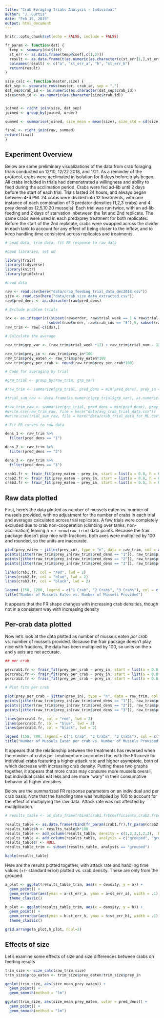 ```yaml
---
title: "Crab Foraging Trials Analysis - Individual"
author: "J. Curtis"
date: "Feb 15, 2019"
output: html_document
---
```


```r
knitr::opts_chunk$set(echo = FALSE, include = FALSE)
```

```r
fr_param <- function(dat) {
  temp <- summary(dat$fit)
  st_err <- as.data.frame(temp@coef[,c(1,2)])
  result <- as.data.frame(t(as.numeric(as.character(c(st_err[1,],st_err[2,])))))
  colnames(result) <- c("a", "st_err_a", "h", "st_err_h")
  return(result)
}
```

```r
size_calc <- function(master,size) {
dat_sep <- separate_rows(master, crab_id, sep = ",")
dat_sep$crab_id <- as.numeric(as.character(dat_sep$crab_id))
size$crab_id <- as.numeric(as.character(size$crab_id))


joined <- right_join(size, dat_sep)
joined <- group_by(joined, order)

summed <- summarise(joined, size_mean = mean(size), size_std = sd(size), size_min_max = max(size) - min (size))

final <- right_join(raw, summed)
return(final)
}
```

## Experiment Overview
Below are some preliminary visualizations of the data from crab foraging trials conducted on 12/10, 12/22 2018, and 1/21. As a reminder of the protocol, crabs were acclimated in isolation for 8 days before trials began. All crabs included in trials had demonstrated a willingness and ability to feed during the acclimation period. Crabs were fed ad-lib until 2 days before the start of each trial. Trials lasted 24 hours, and always began between 4-5 PM. 24 crabs were divided into 12 treatments, with one instance of each combination of 3 predator densities (1,2,3 crabs) and 4 prey densities (2,5,10,20 mussels). Each trial was run twice, with an ad-lib feeding and 2 days of starvation inbetween the 1st and 2nd replicate. The same crabs were used in each predxprey treatment for both replicates. Before the start of the 2nd replicate, crabs were swapped across the divider in each tank to account for any effect of being closer to the inflow, and to keep handling time consistent across replicates and treatments. 


```r

# Load data, trim data, fit FR response to raw data

#Load libraries, set wd

library(frair)
library(tidyverse)
library(knitr)
library(gridExtra)

#Load data

raw <- read.csv(here("data/crab_feeding_trial_data_dec2018.csv"))
size <- read.csv(here("data/crab_size_data_extracted.csv"))
raw$pred_dens <- as.character(raw$pred_dens)

# Exclude problem trials

idx <- as.integer(c((subset(raw$order, raw$trial_week == 1 & raw$trial_rep == 1 & raw$trial_num == 8)),
                    subset(raw$order, raw$crab_ids == "8"),9, subset(raw$order, raw$prey_eaten == 0)))
raw_trim <- raw[-c(idx),]

# Calculate the average  

raw_trim$grp_var <- (raw_trim$trial_week *12) + raw_trim$trial_num - 12 

raw_trim$prey_in <- raw_trim$prey_in*100
raw_trim$prey_eaten <- raw_trim$prey_eaten*100
raw_trim$prey_per_crab <- round(raw_trim$prey_per_crab*100)

# Code for averaging by trial 

#grp_trial <- group_by(raw_trim, grp_var)

#raw_trim <- summarize(grp_trial, pred_dens = min(pred_dens), prey_in = mean(prey_in)*100, prey_eaten = round(mean(prey_eaten)*100), prey_per_crab = round(mean(prey_per_crab)*100))

#trial_sum_raw <- data.frame(as.numeric(grp_trial$grp_var), as.numeric(grp_trial$pred_dens), as.numeric(grp_trial$prey_in), as.numeric(grp_trial$prey_eaten), as.numeric(grp_trial$prey_per_crab))

#raw_trim_raw <- summarize(grp_trial, pred_dens = min(pred_dens), prey_in = mean(prey_in), prey_eaten = round(mean(prey_eaten)), prey_per_crab = round(mean(prey_per_crab)))
#write.csv(raw_trim_raw, file = here("data/avg_crab_trial_data.csv"))
#write.csv(trial_sum_raw, file = here("data/crab_trial_data_for_ML.csv"))
```

```r
# Fit FR curves to raw data

dens_1 <- raw_trim %>%
  filter(pred_dens == "1")

dens_2 <- raw_trim %>%
  filter(pred_dens == "2")

dens_3 <- raw_trim %>%
  filter(pred_dens == "3")

crab1.fr <- frair_fit(prey_eaten ~ prey_in, start = list(a = 0.8, h = 0.02), fixed = list(T = 1), response = "hollingsII", data = dens_1)
crab2.fr <- frair_fit(prey_eaten ~ prey_in, start = list(a = 0.8, h = 0.02), fixed = list(T = 1), response = "hollingsII", data = dens_2)
crab3.fr <- frair_fit(prey_eaten ~ prey_in, start = list(a = 0.8, h = 0.02), fixed = list(T = 1), response = "hollingsII", data = dens_3)
```

## Raw data plotted

First, here's the data plotted as number of mussels eaten vs. number of mussels provided, with no adjustment for the number of crabs in each trial and averages calculated across trial replicates. A few trials were completely excluded due to crab non-cooperation (climbing over tanks, non-acclimation) leaving n = `r nrow(raw_trim)` data points. Because the frair package doesn't play nice with fractions, both axes were multiplied by 100 and rounded, so the units are inaccurate.

```r

plot(prey_eaten ~ jitter(prey_in), type = "n", data = raw_trim, col = as.factor(raw_trim$pred_dens), xlab = "Prey Density (N0)", ylab = "Prey Consumed (Ne)")
points(jitter(raw_trim$prey_in[raw_trim$pred_dens == "1"]), raw_trim$prey_eaten[raw_trim$pred_dens == "1"], col = "red", cex = 1.1)
points(jitter(raw_trim$prey_in[raw_trim$pred_dens == "2"]), raw_trim$prey_eaten[raw_trim$pred_dens == "2"], col = "blue", cex = 1.1)
points(jitter(raw_trim$prey_in[raw_trim$pred_dens == "3"]), raw_trim$prey_eaten[raw_trim$pred_dens == "3"], col = "black", cex = 1.1)

lines(crab1.fr, col = "red", lwd = 2)
lines(crab2.fr, col = "blue", lwd = 2)
lines(crab3.fr, col = "black", lwd = 2)

legend (150, 1200, legend = c("1 Crab", "2 Crabs", "3 Crabs"), col = c("red", "blue", "black"), lwd = 2)
title("Number of Mussels Eaten vs. Number of Mussels Provided")

```

It appears that the FR shape changes with increasing crab densities, though not in a consistent way with increasing density
 
## Per-crab data plotted

Now let's look at the data plotted as number of mussels eaten *per crab* vs. number of mussels provided. Because the frair package doesn't play nice with fractions, the data has been multiplied by 100, so units on the x and y axis are not accurate. 

```r

## per crab

percrab1.fr <- frair_fit(prey_per_crab ~ prey_in, start = list(a = 0.8, h = 0.02), fixed = list(T = 1), response = "hollingsII", data = dens_1)
percrab2.fr <- frair_fit(prey_per_crab ~ prey_in, start = list(a = 0.8, h = 0.02), fixed = list(T = 1), response = "hollingsII", data = dens_2)
percrab3.fr <- frair_fit(prey_per_crab ~ prey_in, start = list(a = 0.8, h = 0.02), fixed = list(T = 1), response = "hollingsII", data = dens_3)

```


```r

# Plot fits per crab

plot(prey_per_crab ~ jitter(prey_in), type = "n", data = raw_trim, col = as.factor(raw_trim$pred_dens), xlab = "Prey Density (N0)", ylab = "Prey Consumed per Crab (Ne)")
points(jitter(raw_trim$prey_in[raw_trim$pred_dens == "1"]), raw_trim$prey_per_crab[raw_trim$pred_dens == "1"], col = "red", cex = 1.1)
points(jitter(raw_trim$prey_in[raw_trim$pred_dens == "2"]), raw_trim$prey_per_crab[raw_trim$pred_dens == "2"], col = "blue", cex = 1.1)
points(jitter(raw_trim$prey_in[raw_trim$pred_dens == "3"]), raw_trim$prey_per_crab[raw_trim$pred_dens == "3"], col = "black", cex = 1.1)

lines(percrab1.fr, col = "red", lwd = 2)
lines(percrab2.fr, col = "blue", lwd = 2)
lines(percrab3.fr, col = "black", lwd = 2)

legend (150, 700, legend = c("1 Crab", "2 Crabs", "3 Crabs"), col = c("red", "blue", "black"), lwd = 2)
title("Number of Mussels Eaten per crab vs. Number of Mussels Provided")

```

It appears that the relationship between the treatments has reversed when the number of crabs per treatment are accounted for, with the FR curve for individual crabs featuring a higher attack rate and higher asymptote, both of which decrease  with increasing crab density. Putting these two graphs together, it appears that more crabs may consume more mussels overall, but individual crabs eat less and are more "wary" in their consumptive behavior at higher densities. 

Below are the summarized FR response parameters on an individual and per crab basis. Note that the handling time was multiplied by 100 to account for the effect of multiplying the raw data. Attack rate was not affected by multiplication. 

```r

# results_table <- as_data_frame(rbind(crab1.fr$coefficients,crab2.fr$coefficients,crab3.fr$coefficients,percrab1.fr$coefficients,percrab2.fr$coefficients,percrab3.fr$coefficients))

results_table <- as.data.frame(rbind(fr_param(crab1.fr),fr_param(crab2.fr),fr_param(crab3.fr),fr_param(percrab1.fr),fr_param(percrab2.fr),fr_param(percrab3.fr)))
results_table$h <- results_table$h*100
results_table <- add_column(results_table, density = c(1,2,3,1,2,3), .before = "a")
results_table <- add_column(results_table, analysis = c("grouped", "grouped", "grouped", "per crab", "per crab", "per crab"), .before = "a")
results_table$T <- NULL
results_table_trim <- subset(results_table, analysis == "grouped")
```

```r

kable(results_table)

```

Here are the results plotted together, with attack rate and handling time values (+/- standard error) plotted vs. crab density. These are only from the grouped 
```r

a_plot <- ggplot(results_table_trim, aes(x = density, y = a)) +
  geom_point() +
  geom_errorbar(aes(ymin = a-st_err_a, ymax = a+st_err_a), width = .1) +
  theme_classic()

h_plot <- ggplot(results_table_trim, aes(x = density, y = h)) +
  geom_point() +
  geom_errorbar(aes(ymin = h-st_err_h, ymax = h+st_err_h), width = .1) +
  theme_classic()

grid.arrange(a_plot,h_plot, ncol=2)  


```


## Effects of size

Let's examine some effects of size and size differences between crabs on feeding results

```r


trim_size <- size_calc(raw_trim,size)
trim_size$prop_eaten <- trim_size$prey_eaten/trim_size$prey_in

ggplot(trim_size, aes(size_mean,prey_eaten)) +
  geom_point() +
  geom_smooth(method = "lm")

ggplot(trim_size, aes(size_mean,prey_eaten, color = pred_dens)) +
  geom_point() +
  geom_smooth(method = "lm")

```

